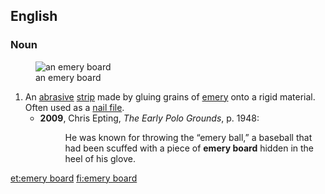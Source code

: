 ==English==

===Noun===
{{en-noun}}
[[File:Emeryboard.jpg|thumb|right|an emery board]]
# An [[abrasive]] [[strip]] made by gluing grains of [[emery]] onto a rigid material. Often used as a [[nail file]].
#* '''2009''', Chris Epting, ''The Early Polo Grounds'', p. 1948:
#*: He was known for throwing the “emery ball,” a baseball that had been scuffed with a piece of '''emery board''' hidden in the heel of his glove.

[[et:emery board]]
[[fi:emery board]]